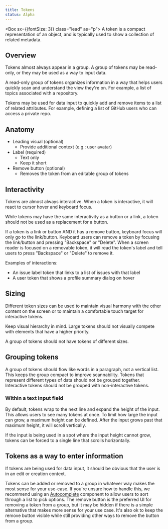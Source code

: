```yaml
---
title: Tokens
status: Alpha
---
```

<Box sx={{fontSize: 3}} class="lead" as="p">
    A token is a compact representation of an object, and is typically used to show a collection of related metadata.
</Box>

<!-- TODO: uncomment once React and Figma docs are live
<LabelGroup display="block" mb={4}>
    <Label as="a" href="https://primer.style/components/Token" variant="xl" color="text.success" outline style="text-decoration: none; line-height: 20px;">
        <img width="20" height="20" alt=" " src="https://user-images.githubusercontent.com/293280/123878374-ce9d4d00-d8f3-11eb-8adf-1a160292ff53.png" style="vertical-align: middle; margin-right: 4px;" />
        React
    </Label>
    <Label as="a" href="https://www.figma.com/file/GCvY3Qv8czRgZgvl1dG6lp/Primer-Web?node-id=1927%3A0" variant="xl" outline style="text-decoration: none; line-height: 20px;">
        <img width="20" height="20" alt=" " src="https://user-images.githubusercontent.com/293280/123878720-80d51480-d8f4-11eb-9b10-d02a1cb606f8.png" style="vertical-align: middle; margin-right: 4px;" />
        Figma
    </Label>
</LabelGroup>
-->

## Overview
Tokens almost always appear in a group. A group of tokens may be read-only, or they may be used as a way to input data.

A read-only group of tokens organizes information in a way that helps users quickly scan and understand the view they're on. For example, a list of topics associated with a repository.

Tokens may be used for data input to quickly add and remove items to a list of related attributes. For example, defining a list of GitHub users who can access a private repo.

## Anatomy
<!--
![token anatomy diagram]()
-->

- Leading visual (optional)
    - Provide additional context (e.g.: user avatar)
- Label (required)
    - Text only
    - Keep it short
- Remove button (optional)
    - Removes the token from an editable group of tokens

## Interactivity
Tokens are almost always interactive. When a token is interactive, it will react to cursor hover and keyboard focus.

While tokens may have the same interactivity as a button or a link, a token should not be used as a replacement for a button.

If a token is a link or button AND it has a remove button, keyboard focus will only go to the link/button. Keyboard users can remove a token by focusing the link/button and pressing "Backspace" or "Delete". When a screen reader is focused on a removable token, it will read the token's label and tell users to press "Backspace" or "Delete" to remove it.

Examples of interactions:
- An issue label token that links to a list of issues with that label
- A user token that shows a profile summary dialog on hover

## Sizing
<!--
![token sizes]()
-->

Different token sizes can be used to maintain visual harmony with the other content on the screen or to maintain a comfortable touch target for interactive tokens.

Keep visual hierarchy in mind. Large tokens should not visually compete with elements that have a higher priority.

A group of tokens should not have tokens of different sizes.

## Grouping tokens
A group of tokens should flow like words in a paragraph, not a vertical list. This keeps the group compact to improve scannability.
Tokens that represent different types of data should not be grouped together.
Interactive tokens should not be grouped with non-interactive tokens.

<!--
![token group]()
-->

### Within a text input field
By default, tokens wrap to the next line and expand the height of the input. This allows users to see many tokens at once.
To limit how large the input can grow, a maximum height can be defined. After the input grows past that maximum height, it will scroll vertically.

<!--
![input with max height]()
-->

If the input is being used in a spot where the input height cannot grow, tokens can be forced to a single line that scrolls horizontally.

<!--
![input tokens on one line]()
-->

## Tokens as a way to enter information
If tokens are being used for data input, it should be obvious that the user is in an edit or creation context.

Tokens can be added or removed to a group in whatever way makes the most sense for your use-case. If you're unsure how to handle this, we recommend using an [Autocomplete](/autocomplete) component to allow users to sort through a list to pick options.
The remove button is the preferred UI for removing a token from a group, but it may be hidden if there is a simple alternative that makes more sense for your use case. It's also ok to keep the remove button visible while still providing other ways to remove the button from a group.

<!--
![autocomplete+text input w/ tokens]()
-->
